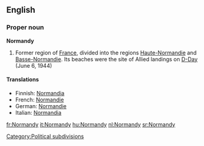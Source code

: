==English==

===Proper noun===
'''Normandy'''

# Former region of [[France]], divided into the regions [[Haute-Normandie]] and [[Basse-Normandie]]. Its beaches were the site of Allied landings on [[D-Day]] (June 6, 1944)

====Translations====

*Finnish: [[Normandia]]
*French: [[Normandie]] {{f}}
*German: [[Normandie]] {{f}}
*Italian: [[Normandia]] {{f}}

[[Category:Political subdivisions]]

[[fr:Normandy]]
[[it:Normandy]]
[[hu:Normandy]]
[[nl:Normandy]]
[[sr:Normandy]]
